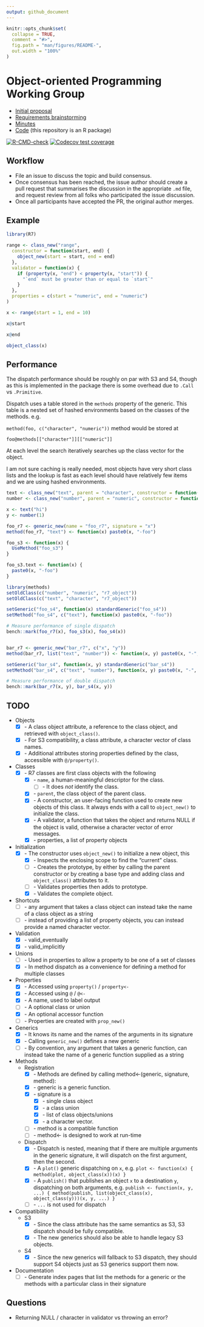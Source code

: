 ```yaml
---
output: github_document
---
```


<!-- README.md is generated from README.Rmd. Please edit that file -->

```r
knitr::opts_chunk$set(
  collapse = TRUE,
  comment = "#>",
  fig.path = "man/figures/README-",
  out.width = "100%"
)
```

# Object-oriented Programming Working Group

* [Initial proposal](proposal/proposal.org)
* [Requirements brainstorming](spec/requirements.md)
* [Minutes](minutes/)
* [Code](R/) (this repository is an R package)

<!-- badges: start -->
[![R-CMD-check](https://github.com/RConsortium/OOP-WG/workflows/R-CMD-check/badge.svg)](https://github.com/RConsortium/OOP-WG/actions)
[![Codecov test coverage](https://codecov.io/gh/RConsortium/OOP-WG/branch/master/graph/badge.svg)](https://codecov.io/gh/RConsortium/OOP-WG?branch=master)
<!-- badges: end -->

## Workflow

* File an issue to discuss the topic and build consensus.
* Once consensus has been reached, the issue author should create a pull 
  request that summarises the discussion in the appropriate `.md` file,
  and request review from all folks who participated the issue discussion.
* Once all participants have accepted the PR, the original author merges.

## Example

```r
library(R7)

range <- class_new("range",
  constructor = function(start, end) {
    object_new(start = start, end = end)
  },
  validator = function(x) {
    if (property(x, "end") < property(x, "start")) {
      "`end` must be greater than or equal to `start`"
    }
  },
  properties = c(start = "numeric", end = "numeric")
)

x <- range(start = 1, end = 10)

x@start

x@end

object_class(x)
```

## Performance

The dispatch performance should be roughly on par with S3 and S4, though as this is implemented in the package there is some overhead due to `.Call` vs `.Primitive`.

Dispatch uses a table stored in the `methods` property of the generic. This table is a nested set of hashed environments based on the classes of the methods. e.g.

`method(foo, c("character", "numeric"))` method would be stored at

`foo@methods[["character"]][["numeric"]]`

At each level the search iteratively searches up the class vector for the object.

I am not sure caching is really needed, most objects have very short class lists and the lookup is fast as each level should have relatively few items and we are using hashed environments.

```r
text <- class_new("text", parent = "character", constructor = function(text) object_new(.data = text))
number <- class_new("number", parent = "numeric", constructor = function(x) object_new(.data = x))

x <- text("hi")
y <- number(1)

foo_r7 <- generic_new(name = "foo_r7", signature = "x")
method(foo_r7, "text") <- function(x) paste0(x, "-foo")

foo_s3 <- function(x) {
  UseMethod("foo_s3")
}

foo_s3.text <- function(x) {
  paste0(x, "-foo")
}

library(methods)
setOldClass(c("number", "numeric", "r7_object"))
setOldClass(c("text", "character", "r7_object"))

setGeneric("foo_s4", function(x) standardGeneric("foo_s4"))
setMethod("foo_s4", c("text"), function(x) paste0(x, "-foo"))

# Measure performance of single dispatch
bench::mark(foo_r7(x), foo_s3(x), foo_s4(x))


bar_r7 <- generic_new("bar_r7", c("x", "y"))
method(bar_r7, list("text", "number")) <- function(x, y) paste0(x, "-", y, "-bar")

setGeneric("bar_s4", function(x, y) standardGeneric("bar_s4"))
setMethod("bar_s4", c("text", "number"), function(x, y) paste0(x, "-", y, "-bar"))

# Measure performance of double dispatch
bench::mark(bar_r7(x, y), bar_s4(x, y))
```

## TODO

- Objects
  - [x] - A class object attribute, a reference to the class object, and retrieved with `object_class()`.
  - [x] - For S3 compatibility, a class attribute, a character vector of class names.
  - [x] - Additional attributes storing properties defined by the class, accessible with `@/property()`.
- Classes
  - [x] - R7 classes are first class objects with the following
    - [x] - `name`, a human-meaningful descriptor for the class.
      - [ ] - It does _not_ identify the class.
    - [x] - `parent`, the class object of the parent class.
    - [x] - A constructor, an user-facing function used to create new objects of this class. It always ends with a call to `object_new()` to initialize the class.
    - [x] - A validator, a function that takes the object and returns NULL if the object is valid, otherwise a character vector of error messages.
    - [x] - properties, a list of property objects
- Initialization
  - [x] - The constructor uses `object_new()` to initialize a new object, this
    - [x] - Inspects the enclosing scope to find the "current" class.
    - [ ] - Creates the prototype, by either by calling the parent constructor or by creating a base type and adding class and `object_class()` attributes to it.
    - [ ] - Validates properties then adds to prototype.
    - [x] - Validates the complete object.
- Shortcuts
  - [ ] - any argument that takes a class object can instead take the name of a class object as a string
  - [ ] - instead of providing a list of property objects, you can instead provide a named character vector.
- Validation
  - [x] - valid_eventually
  - [x] - valid_implicitly
- Unions
  - [ ] - Used in properties to allow a property to be one of a set of classes
  - [x] - In method dispatch as a convenience for defining a method for multiple classes
- Properties
  - [x] - Accessed using `property()` / `property<-`
  - [x] - Accessed using `@` / `@<-`
  - [x] - A name, used to label output
  - [ ] - A optional class or union
  - [x] - An optional accessor function
  - [ ] - Properties are created with `prop_new()`
- Generics
  - [x] - It knows its name and the names of the arguments in its signature
  - [x] - Calling `generic_new()` defines a new generic
  - [ ] - By convention, any argument that takes a generic function, can instead take the name of a generic function supplied as a string
- Methods
  - Registration
    - [x] - Methods are defined by calling method<-(generic, signature, method):
    - [x] - generic is a generic function.
    - [x] - signature is a
      - [x] - single class object
      - [x] - a class union
      - [x] - list of class objects/unions
      - [x] - a character vector.
    - [ ] - method is a compatible function
    - [ ] - method<- is designed to work at run-time
  - Dispatch
    - [x] - Dispatch is nested, meaning that if there are multiple arguments in the generic signature, it will dispatch on the first argument, then the second.
    - [x] - A `plot()` generic dispatching on `x`, e.g. ` plot <- function(x) { method(plot, object_class(x))(x) }`
    - [x] - A `publish()` that publishes an object `x` to a destination `y`, dispatching on both arguments, e.g. `publish <- function(x, y, ...) { method(publish, list(object_class(x), object_class(y)))(x, y, ...) }`
    - [ ] - `...` is not used for dispatch
- Compatibility
  - S3
    - [x] - Since the class attribute has the same semantics as S3, S3 dispatch should be fully compatible.
    - [x] - The new generics should also be able to handle legacy S3 objects.
  - S4
    - [x] - Since the new generics will fallback to S3 dispatch, they should support S4 objects just as S3 generics support them now.
- Documentation
  - [ ] - Generate index pages that list the methods for a generic or the methods with a particular class in their signature

## Questions

- Returning NULL / character in validator vs throwing an error?
